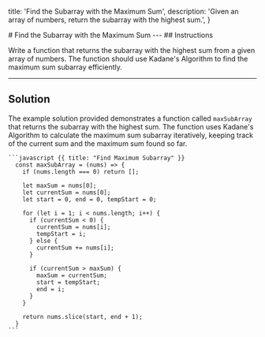 
  title: 'Find the Subarray with the Maximum Sum',
  description:
    'Given an array of numbers, return the subarray with the highest sum.',
}

<HeroPattern/>
# Find the Subarray with the Maximum Sum
---
## Instructions

Write a function that returns the subarray with the highest sum from a given array of numbers. The function should use Kadane's Algorithm to find the maximum sum subarray efficiently.

---
## Solution
<Row>
  <Col>
    <p>The example solution provided demonstrates a function called <code>maxSubArray</code> that returns the subarray with the highest sum. The function uses Kadane's Algorithm to calculate the maximum sum subarray iteratively, keeping track of the current sum and the maximum sum found so far.</p>
  </Col>
  <Col>

    ```javascript {{ title: "Find Maximum Subarray" }}
      const maxSubArray = (nums) => {
        if (nums.length === 0) return [];

        let maxSum = nums[0];
        let currentSum = nums[0];
        let start = 0, end = 0, tempStart = 0;

        for (let i = 1; i < nums.length; i++) {
          if (currentSum < 0) {
            currentSum = nums[i];
            tempStart = i;
          } else {
            currentSum += nums[i];
          }

          if (currentSum > maxSum) {
            maxSum = currentSum;
            start = tempStart;
            end = i;
          }
        }

        return nums.slice(start, end + 1);
      }
    ```
  </Col>
</Row>
